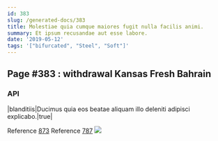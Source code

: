 ```yaml
---
id: 383
slug: /generated-docs/383
title: Molestiae quia cumque maiores fugit nulla facilis animi.
summary: Et ipsum recusandae aut esse labore.
date: '2019-05-12'
tags: '["bifurcated", "Steel", "Soft"]'
---
```

## Page #383 : withdrawal Kansas Fresh Bahrain

### API

|blanditiis|Ducimus quia eos beatae aliquam illo deleniti adipisci explicabo.|true|

Reference [873](/generated-docs/873)
Reference [787](/generated-docs/787)
![](/assets/cats-0.jpg)



